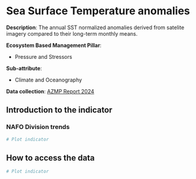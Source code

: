 # Sea Surface Temperature anomalies {#SSTanomalies}

**Description**: The annual SST normalized anomalies derived from satelite imagery compared to their long-term monthly means. 

**Ecosystem Based Management Pillar**:

  - Pressure and Stressors
  
**Sub-attribute**:  

  - Climate and Oceanography

**Data collection**: [AZMP Report 2024](https://publications.gc.ca/collections/collection_2024/mpo-dfo/Fs97-18-380-eng.pdf)

## Introduction to the indicator

### NAFO Division trends


```r
# Plot indicator

```

## How to access the data

```r
# Plot indicator

```